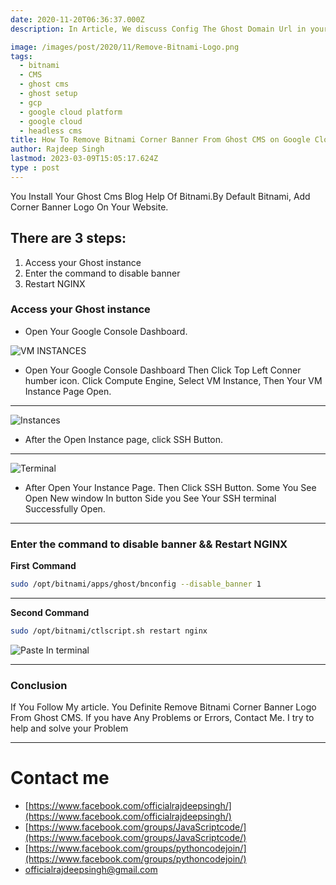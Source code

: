 ```yaml
---
date: 2020-11-20T06:36:37.000Z
description: In Article, We discuss Config The Ghost Domain Url in your Google Cloud Help of Bitnami.

image: /images/post/2020/11/Remove-Bitnami-Logo.png
tags:
  - bitnami
  - CMS
  - ghost cms
  - ghost setup
  - gcp
  - google cloud platform
  - google cloud
  - headless cms
title: How To Remove Bitnami Corner Banner From Ghost CMS on Google Cloud Platform
author: Rajdeep Singh
lastmod: 2023-03-09T15:05:17.624Z
type : post
---
```


You Install Your Ghost Cms Blog Help Of Bitnami.By Default Bitnami, Add Corner Banner Logo On Your Website.

## **There are 3 steps:**

1. Access your Ghost instance
2. Enter the command to disable banner
3. Restart NGINX

### Access your Ghost instance

- Open Your Google Console Dashboard.

![VM INSTANCES](/images/post/2020/11/GCP-Dmain-2.png "VM INSTANCES")

- Open Your Google Console Dashboard Then Click Top Left Conner humber icon. Click Compute Engine, Select VM Instance, Then Your VM Instance Page Open.

---

![Instances](/images/post/2020/11/Ghost-SSH--1.png "Instances")

- After the Open Instance page, click SSH Button.

---

![Terminal](/images/post/2020/11/open-new-SSH-1.png "Terminal")

- After Open Your Instance Page. Then Click SSH Button. Some You See Open New window In button Side you See Your SSH terminal Successfully Open.

---

### Enter the command to disable banner && Restart NGINX

**First** **Command**

```bash
sudo /opt/bitnami/apps/ghost/bnconfig --disable_banner 1
```

---

**Second Command**

```bash
sudo /opt/bitnami/ctlscript.sh restart nginx
```

![Paste In terminal](/images/post/2020/11/rEMOVE-bANNER-lOGO.png "Paste In terminal")

---

### Conclusion

If You Follow My article. You Definite Remove Bitnami Corner Banner Logo From
Ghost CMS. If you have Any Problems or Errors, Contact Me. I try to help and
solve your Problem

---

# Contact me

- [https://www.facebook.com/officialrajdeepsingh/](https://www.facebook.com/officialrajdeepsingh/)
- [https://www.facebook.com/groups/JavaScriptcode/](https://www.facebook.com/groups/JavaScriptcode/)
- [https://www.facebook.com/groups/pythoncodejoin/](https://www.facebook.com/groups/pythoncodejoin/)
- [officialrajdeepsingh@gmail.com](mailto:officialrajdeepsingh@gmail.com)
